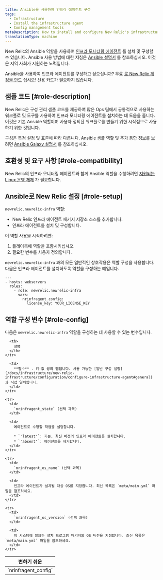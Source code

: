 ```yaml
---
title: Ansible을 사용하여 인프라 에이전트 구성
tags:
  - Infrastructure
  - Install the infrastructure agent
  - Config management tools
metaDescription: How to install and configure New Relic's infrastructure monitoring agent using the Ansible configuration management system.
translationType: machine
---
```


New Relic의 Ansible 역할을 사용하여 [인프라 모니터링 에이전트](/docs/infrastructure/new-relic-infrastructure/getting-started/welcome-new-relic-infrastructure) 를 설치 및 구성할 수 있습니다. Ansible 사용 방법에 대한 지침은 [Ansible 설명서](https://docs.ansible.com/) 를 참조하십시오. 이것은 지역 사회가 지원하는 노력입니다.

Ansible을 사용하여 인프라 에이전트를 구성하고 싶으십니까? 무료 [로 New Relic 계정을 만드](https://newrelic.com/signup) 십시오! 신용 카드가 필요하지 않습니다.

## 샘플 코드 [#role-description]

New Relic은 구성 관리 샘플 코드를 제공하여 많은 Ops 팀에서 공통적으로 사용하는 워크플로 및 도구를 사용하여 인프라 모니터링 에이전트를 설치하는 데 도움을 줍니다. 이것은 기본 Ansible 역할이며 사용자 정의된 워크플로를 만들기 위한 시작점으로 사용하기 위한 것입니다.

구성은 특정 설정 및 표준에 따라 다릅니다. Ansible 샘플 역할 및 추가 통합 정보를 보려면 [Ansible Galaxy 설명서](https://galaxy.ansible.com/newrelic/newrelic-infra/) 를 참조하십시오.

## 호환성 및 요구 사항 [#role-compatibility]

New Relic의 인프라 모니터링 에이전트와 함께 Ansible 역할을 수행하려면 [지원되는 Linux 운영 체제](/docs/infrastructure/new-relic-infrastructure/getting-started/compatibility-requirements-new-relic-infrastructure#operating-systems) 가 필요합니다.

## Ansible로 New Relic 설정 [#role-setup]

`newrelic.newrelic-infra` 역할:

* New Relic 인프라 에이전트 패키지 저장소 소스를 추가합니다.
* 인프라 에이전트를 설치 및 구성합니다.

이 역할 사용을 시작하려면:

1. 플레이북에 역할을 포함시키십시오.
2. 필요한 변수를 사용자 정의합니다.

`newrelic.newrelic-infra` 과의 모든 일반적인 상호작용은 역할 구성을 사용합니다. 다음은 인프라 에이전트를 설치하도록 역할을 구성하는 예입니다.

```
---
- hosts: webservers
  roles:
    - role: newrelic.newrelic-infra
      vars:
        nrinfragent_config:
          license_key: YOUR_LICENSE_KEY
```

## 역할 구성 변수 [#role-config]

다음은 `newrelic.newrelic-infra` 역할을 구성하는 데 사용할 수 있는 변수입니다.

<table>
  <thead>
    <tr>
      <th style={{ width: "300px" }}>
        변하기 쉬운
      </th>

      <th>
        설명
      </th>
    </tr>
  </thead>

  <tbody>
    <tr>
      <td>
        `nrinfragent_config`
      </td>

      <td>
        **필수** . 키-값 쌍의 맵입니다. 사용 가능한 [일반 구성 설정](/docs/infrastructure/new-relic-infrastructure/configuration/configure-infrastructure-agent#general) 과 직접 일치합니다.
      </td>
    </tr>

    <tr>
      <td>
        `nrinfragent_state` (선택 과목)
      </td>

      <td>
        에이전트로 수행할 작업을 설명합니다.

        * `'latest'`: 기본. 최신 버전의 인프라 에이전트를 설치합니다.
        * `'absent'`: 에이전트를 제거합니다.
      </td>
    </tr>

    <tr>
      <td>
        `nrinfragent_os_name` (선택 과목)
      </td>

      <td>
        인프라 에이전트가 설치될 대상 OS를 지정합니다. 최신 목록은 `meta/main.yml` 파일을 참조하세요.
      </td>
    </tr>

    <tr>
      <td>
        `nrinfragent_os_version` (선택 과목)
      </td>

      <td>
        이 시스템에 필요한 설치 프로그램 패키지의 OS 버전을 지정합니다. 최신 목록은 `meta/main.yml` 파일을 참조하세요.
      </td>
    </tr>
  </tbody>
</table>